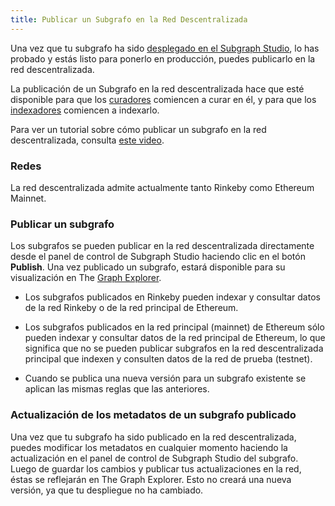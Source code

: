 ```yaml
---
title: Publicar un Subgrafo en la Red Descentralizada
---
```


Una vez que tu subgrafo ha sido [desplegado en el Subgraph Studio](/studio/deploy-subgraph-studio), lo has probado y estás listo para ponerlo en producción, puedes publicarlo en la red descentralizada.

La publicación de un Subgrafo en la red descentralizada hace que esté disponible para que los [curadores](/curating) comiencen a curar en él, y para que los [indexadores](/indexing) comiencen a indexarlo.

Para ver un tutorial sobre cómo publicar un subgrafo en la red descentralizada, consulta [este video](https://youtu.be/HfDgC2oNnwo?t=580).

### Redes

La red descentralizada admite actualmente tanto Rinkeby como Ethereum Mainnet.

### Publicar un subgrafo

Los subgrafos se pueden publicar en la red descentralizada directamente desde el panel de control de Subgraph Studio haciendo clic en el botón **Publish**. Una vez publicado un subgrafo, estará disponible para su visualización en The [Graph Explorer](https://thegraph.com/explorer/).

- Los subgrafos publicados en Rinkeby pueden indexar y consultar datos de la red Rinkeby o de la red principal de Ethereum.

- Los subgrafos publicados en la red principal (mainnet) de Ethereum sólo pueden indexar y consultar datos de la red principal de Ethereum, lo que significa que no se pueden publicar subgrafos en la red descentralizada principal que indexen y consulten datos de la red de prueba (testnet).

- Cuando se publica una nueva versión para un subgrafo existente se aplican las mismas reglas que las anteriores.

### Actualización de los metadatos de un subgrafo publicado

Una vez que tu subgrafo ha sido publicado en la red descentralizada, puedes modificar los metadatos en cualquier momento haciendo la actualización en el panel de control de Subgraph Studio del subgrafo. Luego de guardar los cambios y publicar tus actualizaciones en la red, éstas se reflejarán en The Graph Explorer. Esto no creará una nueva versión, ya que tu despliegue no ha cambiado.
